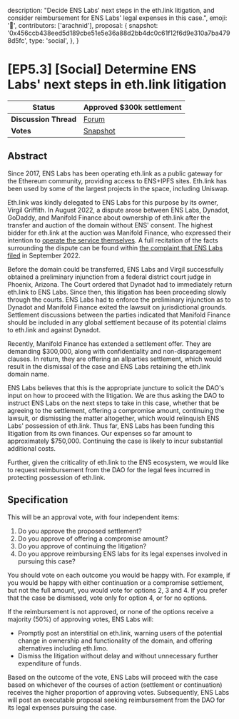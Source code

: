  description:
    "Decide ENS Labs' next steps in the eth.link litigation, and consider reimbursement for ENS Labs' legal expenses in this case.",
  emoji: '📖',
  contributors: ['arachnid'],
  proposal: {
    snapshot:
      '0x456ccb438eed5d189cbe51e5e36a88d2bb4dc0c61f12f6d9e310a7ba4798d5fc',
    type: 'social',
  },
}

# [EP5.3] [Social] Determine ENS Labs' next steps in eth.link litigation

| **Status**            | Approved $300k settlement                                                                                                |
| --------------------- | ------------------------------------------------------------------------------------------------------------------------ |
| **Discussion Thread** | [Forum](https://discuss.ens.domains/t/ep5-2-social-determine-ens-labs-next-steps-in-eth-link-litigation/18756)           |
| **Votes**             | [Snapshot](https://snapshot.box/#/s:ens.eth/proposal/0x456ccb438eed5d189cbe51e5e36a88d2bb4dc0c61f12f6d9e310a7ba4798d5fc) |

## Abstract

Since 2017, ENS Labs has been operating eth.link as a public gateway for the Ethereum community, providing access to ENS+IPFS sites. Eth.link has been used by some of the largest projects in the space, including Uniswap.

Eth.link was kindly delegated to ENS Labs for this purpose by its owner, Virgil Griffith. In August 2022, a dispute arose between ENS Labs, Dynadot, GoDaddy, and Manifold Finance about ownership of eth.link after the transfer and auction of the domain without ENS' consent. The highest bidder for eth.link at the auction was Manifold Finance, who expressed their intention to [operate the service themselves](https://twitter.com/foldfinance/status/1566200320375476225). A full recitation of the facts surrounding the dispute can be found within [the complaint that ENS Labs filed](https://drive.google.com/file/d/1951CeiKQZ4jQvcpjKU53BnugVedIf8go/view?usp=sharing) in September 2022.

Before the domain could be transferred, ENS Labs and Virgil successfully obtained a preliminary injunction from a federal district court judge in Phoenix, Arizona. The Court ordered that Dynadot had to immediately return eth.link to ENS Labs. Since then, this litigation has been proceeding slowly through the courts. ENS Labs had to enforce the preliminary injunction as to Dynadot and Manifold Finance exited the lawsuit on jurisdictional grounds. Settlement discussions between the parties indicated that Manifold Finance should be included in any global settlement because of its potential claims to eth.link and against Dynadot.

Recently, Manifold Finance has extended a settlement offer. They are demanding $300,000, along with confidentiality and non-disparagement clauses. In return, they are offering an allparties settlement, which would result in the dismissal of the case and ENS Labs retaining the eth.link domain name.

ENS Labs believes that this is the appropriate juncture to solicit the DAO's input on how to proceed with the litigation. We are thus asking the DAO to instruct ENS Labs on the next steps to take in this case, whether that be agreeing to the settlement, offering a compromise amount, continuing the lawsuit, or dismissing the matter altogether, which would relinquish ENS Labs' possession of eth.link. Thus far, ENS Labs has been funding this litigation from its own finances. Our expenses so far amount to approximately $750,000. Continuing the case is likely to incur substantial additional costs.

Further, given the criticality of eth.link to the ENS ecosystem, we would like to request reimbursement from the DAO for the legal fees incurred in protecting possession of eth.link.

## Specification

This will be an approval vote, with four independent items:

1. Do you approve the proposed settlement?
2. Do you approve of offering a compromise amount?
3. Do you approve of continuing the litigation?
4. Do you approve reimbursing ENS labs for its legal expenses involved in pursuing this case?

You should vote on each outcome you would be happy with. For example, if you would be happy with either continuation or a compromise settlement, but not the full amount, you would vote for options 2, 3 and 4. If you prefer that the case be dismissed, vote only for option 4, or for no options.

If the reimbursement is not approved, or none of the options receive a majority (50%) of approving votes, ENS Labs will:

- Promptly post an interstitial on eth.link, warning users of the potential change in ownership and functionality of the domain, and offering alternatives including eth.limo.
- Dismiss the litigation without delay and without unnecessary further expenditure of funds.

Based on the outcome of the vote, ENS Labs will proceed with the case based on whichever of the courses of action (settlement or continuation) receives the higher proportion of approving votes. Subsequently, ENS Labs will post an executable proposal seeking reimbursement from the DAO for its legal expenses pursuing the case.
